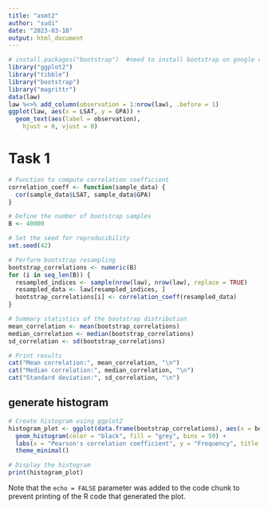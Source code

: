 ```yaml
---
title: "asmt2"
author: "sudi"
date: "2023-03-18"
output: html_document
---
```


```r
# install.packages("bootstrap")  #need to install bootstrap on google colab first
library("ggplot2") 
library("tibble") 
library("bootstrap") 
library("magrittr") 
data(law) 
law %<>% add_column(observation = 1:nrow(law), .before = 1) 
ggplot(law, aes(x = LSAT, y = GPA)) +
  geom_text(aes(label = observation), 
    hjust = 0, vjust = 0)
```

# Task 1

```r

# Function to compute correlation coefficient
correlation_coeff <- function(sample_data) {
  cor(sample_data$LSAT, sample_data$GPA)
}

# Define the number of bootstrap samples
B <- 40000

# Set the seed for reproducibility
set.seed(42)

# Perform bootstrap resampling
bootstrap_correlations <- numeric(B)
for (i in seq_len(B)) {
  resampled_indices <- sample(nrow(law), nrow(law), replace = TRUE)
  resampled_data <- law[resampled_indices, ]
  bootstrap_correlations[i] <- correlation_coeff(resampled_data)
}

# Summary statistics of the bootstrap distribution
mean_correlation <- mean(bootstrap_correlations)
median_correlation <- median(bootstrap_correlations)
sd_correlation <- sd(bootstrap_correlations)

# Print results
cat("Mean correlation:", mean_correlation, "\n")
cat("Median correlation:", median_correlation, "\n")
cat("Standard deviation:", sd_correlation, "\n")

```

## generate histogram

```r
# Create histogram using ggplot2
histogram_plot <- ggplot(data.frame(bootstrap_correlations), aes(x = bootstrap_correlations)) +
  geom_histogram(color = "black", fill = "grey", bins = 50) +
  labs(x = "Pearson's correlation coefficient", y = "Frequency", title = "Bootstrap Distribution of Correlation Coefficients") +
  theme_minimal()

# Display the histogram
print(histogram_plot)
```

Note that the `echo = FALSE` parameter was added to the code chunk to prevent printing of the R code that generated the plot.
